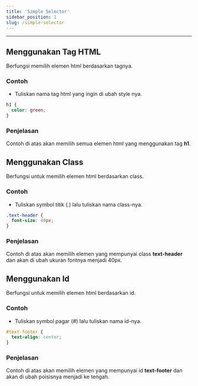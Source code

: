 ```yaml
---
title: 'Simple Selector'
sidebar_position: 1
slug: /simple-selector
---
```


<hr />

## Menggunakan Tag HTML

Berfungsi memilih elemen html berdasarkan tagnya.

### Contoh 

- Tuliskan nama tag html yang ingin di ubah style nya.

```css 
h1 {
  color: green;
}
```

### Penjelasan

Contoh di atas akan memilih semua elemen html yang menggunakan tag **h1**.

## Menggunakan Class

Berfungsi untuk memilih elemen html berdasarkan class.

### Contoh 

- Tuliskan symbol titik (.) lalu tuliskan nama class-nya.

```css
.text-header {
  font-size: 40px;
}
```

### Penjelasan

Contoh di atas akan memilih elemen yang mempunyai class **text-header** dan akan di ubah ukuran fontnya menjadi 40px.


## Menggunakan Id

Berfungsi untuk memilih elemen html berdasarkan id.

### Contoh 

- Tuliskan symbol pagar (#) lalu tuliskan nama id-nya.

```css
#text-footer {
  text-align: center;
}
```

### Penjelasan

Contoh di atas akan memilih elemen yang mempunyai id **text-footer** dan akan di ubah poisisnya menjadi ke tengah.